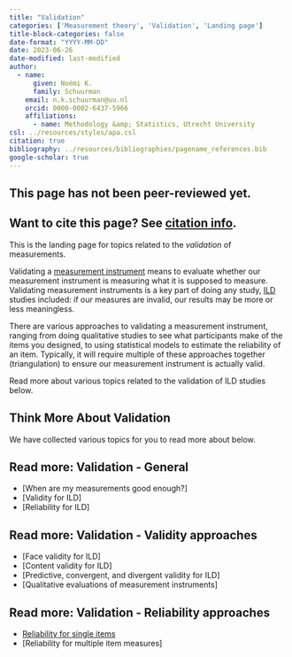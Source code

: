 ```yaml
---
title: "Validation"
categories: ['Measurement theory', 'Validation', 'Landing page']
title-block-categories: false
date-format: "YYYY-MM-DD"
date: 2023-06-26
date-modified: last-modified
author:
  - name:
      given: Noémi K.
      family: Schuurman
    email: n.k.schuurman@uu.nl
    orcid: 0000-0002-6437-5966
    affiliations:
      - name: Methodology &amp; Statistics, Utrecht University
csl: ../resources/styles/apa.csl
citation: true
bibliography: ../resources/bibliographies/pagename_references.bib
google-scholar: true
---
```


::: callout-caution
## This page has not been peer-reviewed yet.
:::

::: callout-note
## Want to cite this page? See [citation info](validation.html#citation).
:::

This is the landing page for topics related to the <i> validation </i> of measurements.

Validating a [measurement instrument](instrument.qmd) means to evaluate whether our measurement instrument is measuring what it is supposed to measure. Validating measurement instruments is a key part of doing any study, [ILD](../intensive-longitudinal-data.qmd) studies included: if our measures are invalid, our results may be more or less meaningless. 

There are various approaches to validating a measurement instrument, ranging from doing qualitative studies to see what participants make of the items you designed, to using statistical models to estimate the reliability of an item. Typically, it will require multiple of these approaches together (triangulation) to ensure our measurement instrument is actually valid. 

Read more about various topics related to the validation of ILD studies below.

## Think More About Validation

We have collected various topics for you to read more about below.

::: {.callout-note collapse="false"}
## Read more: Validation - General
-   [When are my measurements good enough?]
-   [Validity for ILD]
-   [Reliability for ILD]
:::

::: {.callout-note collapse="false"}
## Read more: Validation - Validity approaches
-   [Face validity for ILD]
-   [Content validity for ILD]
-   [Predictive, convergent, and divergent validity for ILD]
-   [Qualitative evaluations of measurement instruments]
:::

::: {.callout-note collapse="false"}
## Read more: Validation - Reliability approaches
-   [Reliability for single items](validation\reliability-single-item-measures.qmd)
-   [Reliability for multiple item measures]
:::

